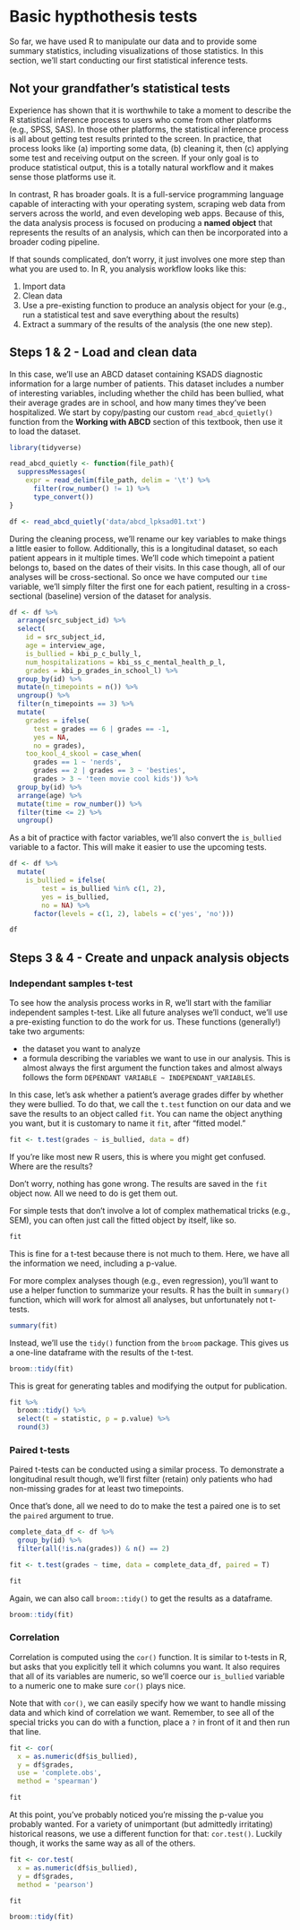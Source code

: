 # Basic hypthothesis tests

So far, we have used R to manipulate our data and to provide some summary statistics, including visualizations of those statistics. In this section, we'll start conducting our first statistical inference tests.

## Not your grandfather's statistical tests

Experience has shown that it is worthwhile to take a moment to describe the R statistical inference process to users who come from other platforms (e.g., SPSS, SAS). In those other platforms, the statistical inference process is all about getting test results printed to the screen. In practice, that process looks like (a) importing some data, (b) cleaning it, then (c) applying some test and receiving output on the screen. If your only goal is to produce statistical output, this is a totally natural workflow and it makes sense those platforms use it.

In contrast, R has broader goals. It is a full-service programming language capable of interacting with your operating system, scraping web data from servers across the world, and even developing web apps. Because of this, the data analysis process is focused on producing a **named object** that represents the results of an analysis, which can then be incorporated into a broader coding pipeline.

If that sounds complicated, don't worry, it just involves one more step than what you are used to. In R, you analysis workflow looks like this:

1. Import data
2. Clean data
3. Use a pre-existing function to produce an analysis object for your (e.g., run a statistical test and save everything about the results)
4. Extract a summary of the results of the analysis (the one new step).

## Steps 1 & 2 - Load and clean data

In this case, we'll use an ABCD dataset containing KSADS diagnostic information for a large number of patients. This dataset includes a number of interesting variables, including whether the child has been bullied, what their average grades are in school, and how many times they've been hospitalized. We start by copy/pasting our custom `read_abcd_quietly()` function from the **Working with ABCD** section of this textbook, then use it to load the dataset.


```r
library(tidyverse)

read_abcd_quietly <- function(file_path){
  suppressMessages(
    expr = read_delim(file_path, delim = '\t') %>% 
      filter(row_number() != 1) %>% 
      type_convert())
}

df <- read_abcd_quietly('data/abcd_lpksad01.txt')
```

During the cleaning process, we'll rename our key variables to make things a little easier to follow. Additionally, this is a longitudinal dataset, so each patient appears in it multiple times. We'll code which timepoint a patient belongs to, based on the dates of their visits. In this case though, all of our analyses will be cross-sectional. So once we have computed our `time` variable, we'll simply filter the first one for each patient, resulting in a cross-sectional (baseline) version of the dataset for analysis.


```r
df <- df %>% 
  arrange(src_subject_id) %>% 
  select(
    id = src_subject_id, 
    age = interview_age, 
    is_bullied = kbi_p_c_bully_l,
    num_hospitalizations = kbi_ss_c_mental_health_p_l,
    grades = kbi_p_grades_in_school_l) %>% 
  group_by(id) %>% 
  mutate(n_timepoints = n()) %>% 
  ungroup() %>% 
  filter(n_timepoints == 3) %>% 
  mutate(
    grades = ifelse(
      test = grades == 6 | grades == -1,
      yes = NA,
      no = grades),
    too_kool_4_skool = case_when(
      grades == 1 ~ 'nerds',
      grades == 2 | grades == 3 ~ 'besties',
      grades > 3 ~ 'teen movie cool kids')) %>% 
  group_by(id) %>% 
  arrange(age) %>% 
  mutate(time = row_number()) %>% 
  filter(time <= 2) %>% 
  ungroup()
```

As a bit of practice with factor variables, we'll also convert the `is_bullied` variable to a factor. This will make it easier to use the upcoming tests.

```r
df <- df %>% 
  mutate(
    is_bullied = ifelse(
        test = is_bullied %in% c(1, 2),
        yes = is_bullied,
        no = NA) %>% 
      factor(levels = c(1, 2), labels = c('yes', 'no')))

df
```

## Steps 3 & 4 - Create and unpack analysis objects

### Independant samples t-test

To see how the analysis process works in R, we'll start with the familiar independent samples t-test. Like all future analyses we'll conduct, we'll use a pre-existing function to do the work for us. These functions (generally!) take two arguments: 
  
  - the dataset you want to analyze
  - a formula describing the variables we want to use in our analysis. This is almost always the first argument the function takes and almost always follows the form `DEPENDANT VARIABLE ~ INDEPENDANT_VARIABLES`. 
  
In this case, let's ask whether a patient's average grades differ by whether they were bullied. To do that, we call the `t.test` function on our data and we save the results to an object called `fit`. You can name the object anything you want, but it is customary to name it `fit`, after "fitted model."


```r
fit <- t.test(grades ~ is_bullied, data = df)
```

If you're like most new R users, this is where you might get confused. Where are the results?

Don't worry, nothing has gone wrong. The results are saved in the `fit` object now. All we need to do is get them out.

For simple tests that don't involve a lot of complex mathematical tricks (e.g., SEM), you can often just call the fitted object by itself, like so.

```r
fit
```
This is fine for a t-test because there is not much to them. Here, we have all the information we need, including a p-value.

For more complex analyses though (e.g., even regression), you'll want to use a helper function to summarize your results. R has the built in `summary()` function, which will work for almost all analyses, but unfortunately not t-tests.

```r
summary(fit)
```

Instead, we'll use the `tidy()` function from the `broom` package. This gives us a one-line dataframe with the results of the t-test.

```r
broom::tidy(fit)
```

This is great for generating tables and modifying the output for publication.

```r
fit %>% 
  broom::tidy() %>% 
  select(t = statistic, p = p.value) %>% 
  round(3)
```


### Paired t-tests

Paired t-tests can be conducted using a similar process. To demonstrate a longitudinal result though, we'll first filter (retain) only patients who had non-missing grades for at least two timepoints. 

Once that's done, all we need to do to make the test a paired one is to set the `paired` argument to true.

```r
complete_data_df <- df %>% 
  group_by(id) %>% 
  filter(all(!is.na(grades)) & n() == 2)

fit <- t.test(grades ~ time, data = complete_data_df, paired = T)

fit
```

Again, we can also call `broom::tidy()` to get the results as a dataframe.

```r
broom::tidy(fit)
```

### Correlation

Correlation is computed using the `cor()` function. It is similar to t-tests in R, but asks that you explicitly tell it which columns you want. It also requires that all of its variables are numeric, so we'll coerce our `is_bullied` variable to a numeric one to make sure `cor()` plays nice.

Note that with `cor()`, we can easily specify how we want to handle missing data and which kind of correlation we want. Remember, to see all of the special tricks you can do with a function, place a `?` in front of it and then run that line.

```r
fit <- cor(
  x = as.numeric(df$is_bullied),
  y = df$grades,
  use = 'complete.obs',
  method = 'spearman')

fit
```

At this point, you've probably noticed you're missing the p-value you probably wanted. For a variety of unimportant (but admittedly irritating) historical reasons, we use a different function for that: `cor.test()`. Luckily though, it works the same way as all of the others.

```r
fit <- cor.test(
  x = as.numeric(df$is_bullied),
  y = df$grades,
  method = 'pearson')

fit

broom::tidy(fit)
```















